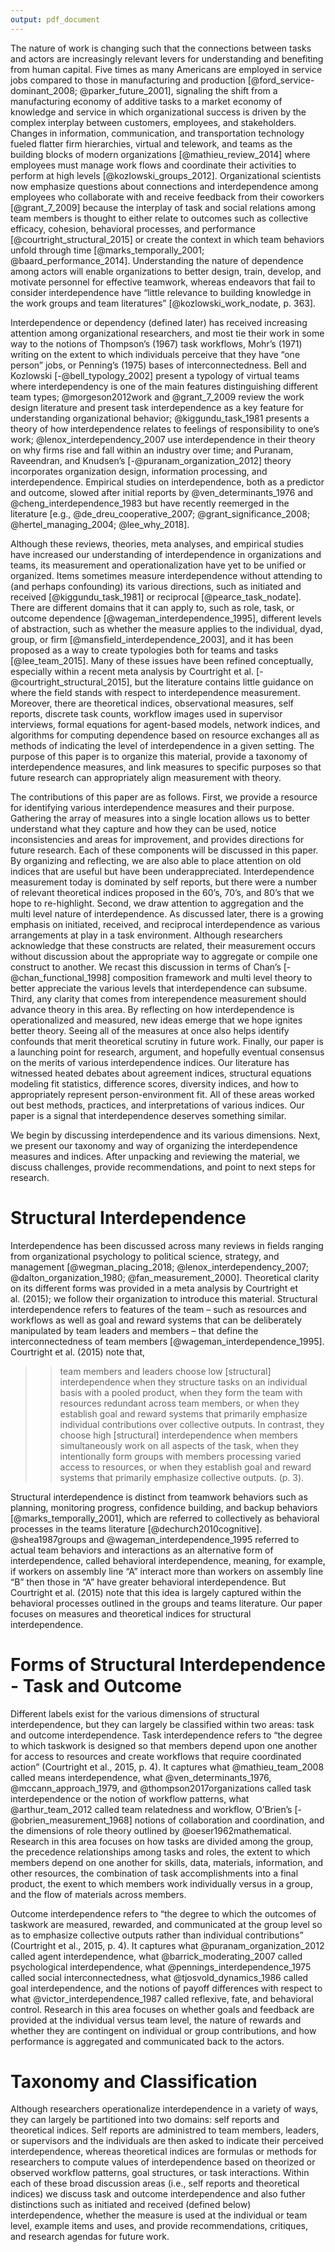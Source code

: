```yaml
---
output: pdf_document
---
```


The nature of work is changing such that the connections between tasks and actors are increasingly relevant levers for understanding and benefiting from human capital. Five times as many Americans are employed in service jobs compared to those in manufacturing and production [@ford_service-dominant_2008; @parker_future_2001], signaling the shift from a manufacturing economy of additive tasks to a market economy of knowledge and service in which organizational success is driven by the complex interplay between customers, employees, and stakeholders. Changes in information, communication, and transportation technology fueled flatter firm hierarchies, virtual and telework, and teams as the building blocks of modern organizations [@mathieu_review_2014] where employees must manage work flows and coordinate their activities to perform at high levels [@kozlowski_groups_2012]. Organizational scientists now emphasize questions about connections and interdependence among employees who collaborate with and receive feedback from their coworkers [@grant_7_2009] because the interplay of task and social relations among team members is thought to either relate to outcomes such as collective efficacy, cohesion, behavioral processes, and performance [@courtright_structural_2015] or create the context in which team behaviors unfold through time [@marks_temporally_2001; @baard_performance_2014]. Understanding the nature of dependence among actors will enable organizations to better design, train, develop, and motivate personnel for effective teamwork, whereas endeavors that fail to consider interdependence have "little relevance to building knowledge in the work groups and team literatures" [@kozlowski_work_nodate, p. 363].

Interdependence or dependency (defined later) has received increasing attention among organizational researchers, and most tie their work in some way to the notions of Thompson's (1967) task workflows, Mohr's (1971) writing on the extent to which individuals perceive that they have "one person" jobs, or Penning's (1975) bases of interconnectedness. Bell and Kozlowski [-@bell_typology_2002] present a typology of virtual teams where interdependency is one of the main features distinguishing different team types; @morgeson2012work and @grant_7_2009 review the work design literature and present task interdependence as a key feature for understanding organizational behavior; @kiggundu_task_1981 presents a theory of how interdependence relates to feelings of responsibility to one's work; @lenox_interdependency_2007 use interdependence in their theory on why firms rise and fall within an industry over time; and Puranam, Raveendran, and Knudsen's  [-@puranam_organization_2012] theory incorporates organization design, information processing, and interdependence. Empirical studies on interdependence, both as a predictor and outcome, slowed after initial reports by @ven_determinants_1976 and @cheng_interdependence_1983 but have recently reemerged in the literature [e.g., @de_dreu_cooperative_2007; @grant_significance_2008; @hertel_managing_2004; @lee_why_2018].  

Although these reviews, theories, meta analyses, and empirical studies have increased our understanding of interdependence in organizations and teams, its measurement and operationalization have yet to be unified or organized. Items sometimes measure interdependence without attending to (and perhaps confounding) its various directions, such as initiated and received [@kiggundu_task_1981] or reciprocal [@pearce_task_nodate]. There are different domains that it can apply to, such as role, task, or outcome dependence [@wageman_interdependence_1995], different levels of abstraction, such as whether the measure applies to the individual, dyad, group, or firm [@mansfield_interdependence_2003], and it has been proposed as a way to create typologies both for teams and tasks [@lee_team_2015]. Many of these issues have been refined conceptually, especially within a recent meta analysis by Courtright et al. [-@courtright_structural_2015], but the literature contains little guidance on where the field stands with respect to interdependence measurement. Moreover, there are theoretical indices, observational measures, self reports, discrete task counts, workflow images used in supervisor interviews, formal equations for agent-based models, network indices, and algorithms for computing dependence based on resource exchanges all as methods of indicating the level of interdependence in a given setting. The purpose of this paper is to organize this material, provide a taxonomy of interdependence measures, and link measures to specific purposes so that future research can appropriately align measurement with theory. 

The contributions of this paper are as follows. First, we provide a resource for identifying various interdependence measures and their purpose. Gathering the array of measures into a single location allows us to better understand what they capture and how they can be used, notice inconsistencies and areas for improvement, and provides directions for future research. Each of these components will be discussed in this paper. By organizing and reflecting, we are also able to place attention on old indices that are useful but have been underappreciated. Interdependence measurement today is dominated by self reports, but there were a number of relevant theoretical indices proposed in the 60's, 70's, and 80's that we hope to re-highlight. Second, we draw attention to aggregation and the multi level nature of interdependence. As discussed later, there is a growing emphasis on initiated, received, and reciprocal interdependence as various arrangements at play in a task environment. Although researchers acknowledge that these constructs are related, their measurement occurs without discussion about the appropriate way to aggregate or compile one construct to another. We recast this discussion in terms of Chan's [-@chan_functional_1998] composition framework and multi level theory to better appreciate the various levels that interdependence can subsume. Third, any clarity that comes from interependence measurement should advance theory in this area. By reflecting on how interdependence is operationalized and measured, new ideas emerge that we hope ignites better theory. Seeing all of the measures at once also helps identify confounds that merit theoretical scrutiny in future work. Finally, our paper is a launching point for research, argument, and hopefully eventual consensus on the merits of various interdependence indices. Our literature has witnessed heated debates about agreement indices, structural equations modeling fit statistics, difference scores, diversity indices, and how to appropriately represent person-environment fit. All of these areas worked out best methods, practices, and interpretations of various indices. Our paper is a signal that interdependence deserves something similar. 

We begin by discussing interdependence and its various dimensions. Next, we present our taxonomy and way of organizing the interdependence measures and indices. After unpacking and reviewing the material, we discuss challenges, provide recommendations, and point to next steps for research. 

# Structural Interdependence

Interdependence has been discussed across many reviews in fields ranging from organizational psychology to political science, strategy, and management [@wegman_placing_2018; @lenox_interdependency_2007; @dalton_organization_1980; @fan_measurement_2000]. Theoretical clarity on its different forms was provided in a meta analysis by Courtright et al. (2015); we follow their organization to introduce this material. Structural interdependence refers to features of the team -- such as resources and workflows as well as goal and reward systems that can be deliberately manipulated by team leaders and members -- that define the interconnectedness of team members [@wageman_interdependence_1995]. Courtright et al. (2015) note that,

>> team members and leaders choose low [structural] interdependence when they structure tasks on an individual basis with a pooled product, when they form the team with resources redundant across team members, or when they establish goal and reward systems that primarily emphasize individual contributions over collective outputs. In contrast, they choose high [structural] interdependence when members simultaneously work on all aspects of the task, when they intentionally form groups with members processing varied access to resources, or when they establish goal and reward systems that primarily emphasize collective outputs. (p. 3). 

Structural interdependence is distinct from teamwork behaviors such as planning, monitoring progress, confidence building, and backup behaviors [@marks_temporally_2001], which are referred to collectively as behavioral processes in the teams literature [@dechurch2010cognitive]. @shea1987groups and @wageman_interdependence_1995 referred to actual team behaviors and interactions as an alternative form of interdependence, called behavioral interdependence, meaning, for example, if workers on assembly line "A" interact more than workers on assembly line "B" then those in "A" have greater behavioral interdependence. But Courtright et al. (2015) note that this idea is largely captured within the behavioral processes outlined in the groups and teams literature. Our paper focuses on measures and theoretical indices for structural interdependence. 

# Forms of Structural Interdependence - Task and Outcome

Different labels exist for the various dimensions of structural interdependence, but they can largely be classified within two areas: task and outcome interdependence. Task interdependence refers to "the degree to which taskwork is designed so that members depend upon one another for access to resources and create workflows that require coordinated action" (Courtright et al., 2015, p. 4). It captures what @mathieu_team_2008 called means interdependence, what @ven_determinants_1976, @mccann_approach_1979, and @thompson2017organizations called task interdependence or the notion of workflow patterns, what @arthur_team_2012 called team relatedness and workflow, O'Brien's [-@obrien_measurement_1968] notions of collaboration and coordination, and the dimensions of role theory outlined by @oeser1962mathematical. Research in this area focuses on how tasks are divided among the group, the precedence relationships among tasks and roles, the extent to which members depend on one another for skills, data, materials, information, and other resources, the combination of task accomplishments into a final product, the exent to which members work individually versus in a group, and the flow of materials across members. 

Outcome interdependence refers to "the degree to which the outcomes of taskwork are measured, rewarded, and communicated at the group level so as to emphasize collective outputs rather than individual contributions" (Courtright et al., 2015, p. 4). It captures what @puranam_organization_2012 called agent interdependence, what @barrick_moderating_2007 called psychological interdependence, what @pennings_interdependence_1975 called social interconnectedness, what @tjosvold_dynamics_1986 called goal interdependence, and the notions of payoff differences with respect to what @victor_interdependence_1987 called reflexive, fate, and behavioral control. Research in this area focuses on whether goals and feedback are provided at the individual versus team level, the nature of rewards and whether they are contingent on individual or group contributions, and how performance is aggregated and communicated back to the actors. 

# Taxonomy and Classification

Although researchers operationalize interdependence in a variety of ways, they can largely be partitioned into two domains: self reports and theoretical indices. Self reports are administred to team members, leaders, or supervisors and the individuals are then asked to indicate their perceived interdependence, whereas theoretical indices are formulas or methods for researchers to compute values of interdependence based on theorized or observed workflow patterns, goal structures, or task interactions. Within each of these broad discussion areas (i.e., self reports and theoretical indices) we discuss task and outcome interdependence and also futher distinctions such as initiated and received (defined below) interdependence, whether the measure is used at the individual or team level, example items and uses, and provide recommendations, critiques, and research agendas for future work. 